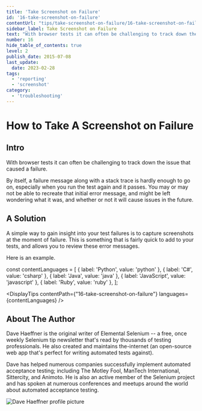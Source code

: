 ```yaml
---
title: 'Take Screenshot on Failure'
id: '16-take-screenshot-on-failure'
contentUrl: "tips/take-screenshot-on-failure/16-take-screenshot-on-failure"
sidebar_label: Take Screenshot on Failure
text: "With browser tests it can often be challenging to track down the issue that caused a failure. By itself, a failure message along with a stack trace is hardly enough to go on, especially when you run the test again and it passes. You may or may not be able to recreate that initial error message, and might be left wondering what it was, and whether or not it will cause issues in the future."
number: 16
hide_table_of_contents: true
level: 2
publish_date: 2015-07-08
last_update:
  date: 2023-02-28
tags:
  - 'reporting'
  - 'screenshot'
category:
  - 'troubleshooting'
---
```


# How to Take A Screenshot on Failure

## Intro

With browser tests it can often be challenging to track down the issue that caused a failure.

By itself, a failure message along with a stack trace is hardly enough to go on, especially when you run the test
again and it passes. You may or may not be able to recreate that initial error message, and might be left wondering
what it was, and whether or not it will cause issues in the future.

## A Solution

A simple way to gain insight into your test failures is to capture screenshots at the moment of failure. This is
something that is fairly quick to add to your tests, and allows you to review these error messages.

Here is an example.


const contentLanguages = [
    { label: 'Python', value: 'python' },
    { label: 'C#', value: 'csharp' },
    { label: 'Java', value: 'java' },
    { label: 'JavaScript', value: 'javascript' },
    { label: 'Ruby', value: 'ruby' },
];

<DisplayTips contentPath={"16-take-screenshot-on-failure"} languages={contentLanguages} />


## About The Author

Dave Haeffner is the original writer of Elemental Selenium -- a free, once weekly Selenium tip newsletter that's read
by thousands of testing professionals. He also created and maintains the-internet (an open-source web app that's
perfect for writing automated tests against).

Dave has helped numerous companies successfully implement automated acceptance testing; including The Motley Fool,
ManTech International, Sittercity, and Animoto. He is also an active member of the Selenium project and has spoken
at numerous conferences and meetups around the world about automated acceptance testing.

![Dave Haeffner profile picture](/img/authors/dave-haeffner.jpeg#author-img 'a title')

